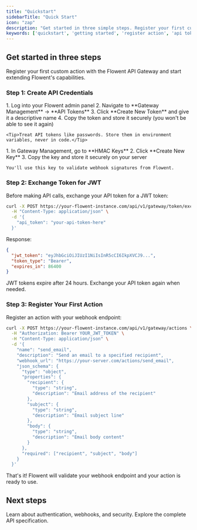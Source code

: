 ```yaml
---
title: "Quickstart"
sidebarTitle: "Quick Start"
icon: "zap"
description: "Get started in three simple steps. Register your first custom action with the Flowent API Gateway in minutes."
keywords: ['quickstart', 'getting started', 'register action', 'api token', 'webhook']
---
```


## Get started in three steps

Register your first custom action with the Flowent API Gateway and start extending Flowent's capabilities.

### Step 1: Create API Credentials

<AccordionGroup>
  <Accordion icon="lock" title="Get your API token">
    1. Log into your Flowent admin panel
    2. Navigate to **Gateway Management** → **API Tokens**
    3. Click **Create New Token** and give it a descriptive name
    4. Copy the token and store it securely (you won't be able to see it again)

    <Tip>Treat API tokens like passwords. Store them in environment variables, never in code.</Tip>
  </Accordion>
  <Accordion icon="shield" title="Create HMAC key">
    1. In Gateway Management, go to **HMAC Keys**
    2. Click **Create New Key**
    3. Copy the key and store it securely on your server

    You'll use this key to validate webhook signatures from Flowent.
  </Accordion>
</AccordionGroup>

### Step 2: Exchange Token for JWT

Before making API calls, exchange your API token for a JWT token:

```bash
curl -X POST https://your-flowent-instance.com/api/v1/gateway/token/exchange \
  -H "Content-Type: application/json" \
  -d '{
    "api_token": "your-api-token-here"
  }'
```

Response:
```json
{
  "jwt_token": "eyJhbGciOiJIUzI1NiIsInR5cCI6IkpXVCJ9...",
  "token_type": "Bearer",
  "expires_in": 86400
}
```

<Info>
  JWT tokens expire after 24 hours. Exchange your API token again when needed.
</Info>

### Step 3: Register Your First Action

Register an action with your webhook endpoint:

```bash
curl -X POST https://your-flowent-instance.com/api/v1/gateway/actions \
  -H "Authorization: Bearer YOUR_JWT_TOKEN" \
  -H "Content-Type: application/json" \
  -d '{
    "name": "send_email",
    "description": "Send an email to a specified recipient",
    "webhook_url": "https://your-server.com/actions/send_email",
    "json_schema": {
      "type": "object",
      "properties": {
        "recipient": {
          "type": "string",
          "description": "Email address of the recipient"
        },
        "subject": {
          "type": "string",
          "description": "Email subject line"
        },
        "body": {
          "type": "string",
          "description": "Email body content"
        }
      },
      "required": ["recipient", "subject", "body"]
    }
  }'
```

That's it! Flowent will validate your webhook endpoint and your action is ready to use.

## Next steps

<CardGroup cols={2}>

<Card title="API Concepts" icon="lightbulb" href="/api-concepts">
  Learn about authentication, webhooks, and security.
</Card>

<Card title="API Reference" icon="terminal" href="/api-reference/introduction">
  Explore the complete API specification.
</Card>

</CardGroup>
